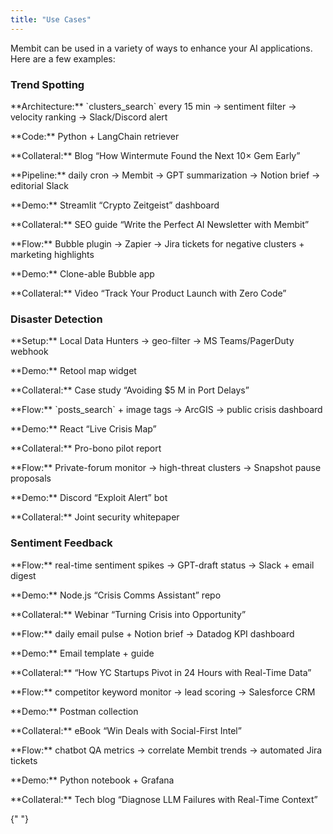 ```yaml
---
title: "Use Cases"
---
```


Membit can be used in a variety of ways to enhance your AI applications. Here are a few examples:

### Trend Spotting

<CardGroup>
  <Card title="Crypto-Fund Alpha Hunter">
    <p>
      **Architecture:** `clusters_search` every 15 min → sentiment filter →
      velocity ranking → Slack/Discord alert
    </p>
    <p>**Code:** Python + LangChain retriever</p>
    <p>**Collateral:** Blog “How Wintermute Found the Next 10× Gem Early”</p>
  </Card>
  <Card title="Viral Content Engine">
    <p>
      **Pipeline:** daily cron → Membit → GPT summarization → Notion brief →
      editorial Slack
    </p>
    <p>**Demo:** Streamlit “Crypto Zeitgeist” dashboard</p>
    <p>
      **Collateral:** SEO guide “Write the Perfect AI Newsletter with Membit”
    </p>
  </Card>
  <Card title="Launch Pulse Monitor">
    <p>
      **Flow:** Bubble plugin → Zapier → Jira tickets for negative clusters +
      marketing highlights
    </p>
    <p>**Demo:** Clone-able Bubble app</p>
    <p>**Collateral:** Video “Track Your Product Launch with Zero Code”</p>
  </Card>
</CardGroup>

### Disaster Detection

<CardGroup>
  <Card title="Geo-Fenced Port-Strike Alert">
    <p>
      **Setup:** Local Data Hunters → geo-filter → MS Teams/PagerDuty webhook
    </p>
    <p>**Demo:** Retool map widget</p>
    <p>**Collateral:** Case study “Avoiding $5 M in Port Delays”</p>
  </Card>
  <Card title="NGO Emergency Map">
    <p>
      **Flow:** `posts_search` + image tags → ArcGIS → public crisis dashboard
    </p>
    <p>**Demo:** React “Live Crisis Map”</p>
    <p>**Collateral:** Pro-bono pilot report</p>
  </Card>
  <Card title="DeFi Exploit Immune System">
    <p>
      **Flow:** Private-forum monitor → high-threat clusters → Snapshot pause
      proposals
    </p>
    <p>**Demo:** Discord “Exploit Alert” bot</p>
    <p>**Collateral:** Joint security whitepaper</p>
  </Card>
</CardGroup>

### Sentiment Feedback

<CardGroup>
  <Card title="Brand Crisis Aversion">
    <p>
      **Flow:** real-time sentiment spikes → GPT-draft status → Slack + email
      digest
    </p>
    <p>**Demo:** Node.js “Crisis Comms Assistant” repo</p>
    <p>**Collateral:** Webinar “Turning Crisis into Opportunity”</p>
  </Card>
  <Card title="Startup Launch Signal">
    <p>**Flow:** daily email pulse + Notion brief → Datadog KPI dashboard</p>
    <p>**Demo:** Email template + guide</p>
    <p>
      **Collateral:** “How YC Startups Pivot in 24 Hours with Real-Time Data”
    </p>
  </Card>
  <Card title="Competitive Intel Feed">
    <p>**Flow:** competitor keyword monitor → lead scoring → Salesforce CRM</p>
    <p>**Demo:** Postman collection</p>
    <p>**Collateral:** eBook “Win Deals with Social-First Intel”</p>
  </Card>
  <Card title="LLM Drift Detector">
    <p>
      **Flow:** chatbot QA metrics → correlate Membit trends → automated Jira
      tickets
    </p>
    <p>**Demo:** Python notebook + Grafana</p>
    <p>
      **Collateral:** Tech blog “Diagnose LLM Failures with Real-Time Context”
    </p>
  </Card>
</CardGroup>{" "}
